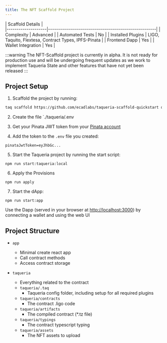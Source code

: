 ```yaml
---
title: The NFT Scaffold Project
---
```


| Scaffold Details                                                          |         
|--------------------|------------------------------------------------------|
| Complexity         | Advanced                                             |
| Automated Tests    | No                                                   |
| Installed Plugins  | LIGO, Taquito, Flextesa, Contract Types, IPFS-Pinata |
| Frontend Dapp      | Yes                                                  |
| Wallet Integration | Yes                                                  |

:::warning
The NFT-Scaffold project is currently in alpha. It is not ready for production use and will be undergoing frequent updates as we work to implement Taqueria State and other features that have not yet been released
:::

## Project Setup 

1. Scaffold the project by running:

```bash
taq scaffold https://github.com/ecadlabs/taqueria-scaffold-quickstart quickstart-project 
```

2. Create the file `./taqueria/.env

3. Get your Pinata JWT token from your [Pinata account](`https://app.pinata.cloud/signin`)

4. Add the token to the `.env` file you created:

```shell
pinataJwtToken=eyJhbGc...
```

5. Start the Taqueria project by running the start script:

```shell
npm run start:taqueria:local
```

6. Apply the Provisions

```shell
npm run apply
```

7. Start the dApp:

```shell
npm run start:app
```

Use the Dapp (served in your browser at [http://localhost:3000](http://localhost:3000)) by connecting a wallet and using the web UI

## Project Structure

- `app`
    
    - Minimal create react app
    - Call contract methods
    - Access contract storage

- `taqueria`

    - Everything related to the contract
    - `taqueria/.taq`
        - Taqueria config folder, including setup for all required plugins
    - `taqueria/contracts`
        - The contract .ligo code
    - `taqueria/artifacts`
        - The compiled contract (*.tz file)
    - `taqueria/typings`
        - The contract typescript typing
    - `taqueria/assets`
        - The NFT assets to upload

